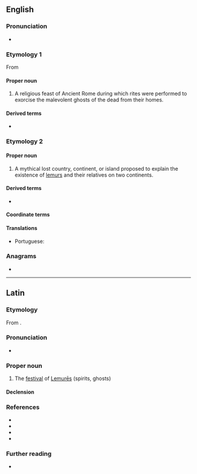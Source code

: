 {{also|Lemúria}}
==English==
{{wikipedia|lang=en|dab=Lemuria (disambiguation)|Lemuria}}

===Pronunciation===
* {{IPA|en|/ləˈmjuːɹi.ə/}}

===Etymology 1===
{{wikipedia|Lemuria (festival)}}
From {{der|en|la|Lemuria}}

====Proper noun====
{{en-proper noun}}

# {{c|en|Festivals|Roman Empire}} {{lb|en|historical}} A religious feast of Ancient Rome during which rites were performed to exorcise the malevolent ghosts of the dead from their homes.

====Derived terms====
* {{l|en|Lemurian}}

===Etymology 2===
{{wikipedia|Lemuria (continent)}}
{{suffix|en|lemur|ia}}

====Proper noun====
{{en-proper noun}}

# {{lb|en|mythology}} A mythical lost country, continent, or island proposed to explain the existence of [[lemur]]s and their relatives on two continents.

====Derived terms====
* {{l|en|Lemurian}}

====Coordinate terms====
{{col3|en|
|Atlantis
}}

====Translations====
{{trans-top|hypothetical island in the Indian Ocean}}
* Portuguese: {{t|pt|Lemúria|f}}
{{trans-mid}}
{{trans-bottom}}

===Anagrams===
* {{anagrams|en|a=aeilmru|Rumelia|uramile}}

----

==Latin==
{{wikipedia|lang=la}}

===Etymology===
From {{m|la|lemurēs||ghosts of the departed}}.

===Pronunciation===
* {{la-IPA|Lemūria}}

===Proper noun===
{{la-proper noun|((Lemūria<2>,Lemūria<3.pl>))}}

# {{C|la|Holidays}} The [[festival]] of [[lemures#Latin|Lemurēs]] (spirits, ghosts)

====Declension====
{{la-ndecl|((Lemūria<2>,Lemūria<3.pl>))}}

===References===
* {{R:L&S|Lĕmūrĭa|Lemures}}
* {{R:Elementary Lewis}}
* {{R:Gaffiot|Lĕmūrĭa|p=898/3}}
* {{R:OLD|1|Lemūria|1,015/2}}

===Further reading===
* {{pedia|lang=en|lemuria (festival)}}